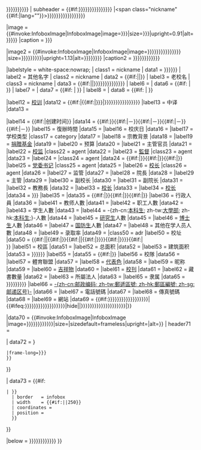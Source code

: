 {{Infobox 
| bodyclass  = vcard
| aboveclass = fn org
| above= {{{Name|{{{name|{{{名稱|{{{名称|{{{校名|<includeonly>{{PAGENAMEBASE}}</includeonly>}}}}}}}}}}}}}}}
| subheader = {{#if:{{{native_name|{{{本名|{{{外文名|{{{原名|{{{english_name|{{{EnglishName|}}}}}}}}}}}}}}}}}} |<span class="nickname" {{#if:{{{native_name_lang|}}}|lang="{{{native_name_lang}}}"}}>{{{native_name|{{{本名|{{{外文名|{{{原名|{{{english_name|{{{EnglishName}}}}}}}}}}}}}}}}}}</span>}}

|image      = {{#invoke:InfoboxImage|InfoboxImage|image={{{校徽|{{{SealImage|}}}}}}|size={{{校徽大小|{{{SealImage_size|}}}}}}|upright=0.91|alt={{{校徽說明|{{{SealImage_alt|}}}}}}}}
|caption    = {{{校徽說明|{{{SealInfo|}}}}}}

|image2     = {{#invoke:InfoboxImage|InfoboxImage|image={{{image|{{{image_name|{{{图像|{{{圖像|{{{圖像名稱|{{{图像名称|}}}}}}}}}}}}}}}}}} |size={{{圖像大小|{{{图像大小|{{{imagesize|{{{image_size|}}}}}}}}}}}}|upright=1.13|alt={{{圖像説明|{{{图像说明|{{{image_alt|}}}}}}}}}}}
|caption2   = {{{圖像説明|{{{图像说明|{{{caption|{{{image_caption|{{{imagecaption|}}}}}}}}}}}}}}}

|labelstyle = white-space:nowrap;
<!--------------------- Names, motto ---------------------->
| class1     = nickname
| data1      = {{{latin_name|{{{拉丁名称|{{{拉丁名稱|}}}}}}}}}
| label2     = 其他名字
| class2     = nickname
| data2      = {{#if:{{{other_names|}}}|{{{other_names}}}|{{{other_name|}}}}}
| label3     = 老校名
| class3     = nickname
| data3      = {{#if:{{{former_names|}}}|{{{former_names}}}|{{{former_name|{{{老校名|{{{原校名|{{{舊校名|{{{旧校名|}}}}}}}}}}}}}}}}}
| label6     = {{{top_free_label|}}}
| data6      = {{#if:{{{top_free_label|}}} |{{{top_free|}}} }}
| label7     = {{{top_free_label1|}}}
| data7      = {{#if:{{{top_free_label1|}}} |{{{top_free1}}} }}
| label8     = {{{top_free_label2|}}}
| data8      = {{#if:{{{top_free_label2|}}} |{{{top_free2}}} }}


|label12     = <span class="note">[[校训]]</span>
|data12      = {{#if:{{{motto|}}}{{{mottoeng|}}}{{{校训|}}}{{{校訓|}}}{{{Motto|}}}|{{#if:{{{motto_lang|}}}|<span lang="{{{motto_lang|}}}">{{{motto|{{{mottoeng|}}}}}}</span>|{{{motto|{{{mottoeng|{{{校训|{{{校訓|{{{Motto|}}}}}}}}}}}}}}}}}}}
|label13     = <span class="note">中译</span>
|data13      = {{{zhmotto|}}}

|label14     = {{#if:{{{Closed|}}}{{{closed|}}}{{{闭校|}}}{{{閉校|}}}|创建时间}}
|data14      = {{#if:{{{Established|}}}{{{Established}}}{{{established|}}}{{{established}}}{{{建校|}}}{{{建校|}}}}}{{#if:{{{Closed|}}}|－{{{Closed}}}}}{{#if:{{{closed|}}}|－{{{closed}}}}}{{#if:{{{闭校|}}}|－{{{闭校}}}}}{{#if:{{{閉校|}}}|－{{{閉校}}}}}
|label15     = 復辦時間
|data15      = {{{Re-established|}}}{{{re-established|}}}{{{复办|}}}{{{復辦|}}}{{{复校|}}}{{{復校|}}}
|label16     = 校庆日
|data16      = {{{Anniversary|}}}{{{anniversary|}}}{{{校庆日|}}}{{{校慶日|}}}
|label17     = 学校类型
|class17     = category
|data17      = {{{type|}}}{{{類型|}}}{{{类型|}}}{{{類|}}}{{{Type|}}}
|label18     = 宗教背景
|data18      = {{{religious|}}}{{{宗教背景|}}}
|label19     = [[基金|捐贈基金]]
|data19      = {{{endowment|}}}{{{捐款|}}}
|label20     = 预算
|data20      = {{{budget|}}}
|label21     = 主管官员
|data21      = {{{officer_in_charge|}}}{{{主管官员|}}}{{{主管官員|}}}
|label22    = [[校监]]
|class22    = agent
|data22     = {{{chancellor|}}}{{{Chancellor|}}}{{{校监|}}}{{{校監|}}}
|label23    = [[校監|監督]]
|class23    = agent
|data23     = {{{chancellor2|}}}{{{Chancellor2|}}}{{{监督|}}}{{{監督|}}}
|label24     = {{{chairman_label|}}}{{{董事会主持者头衔|}}}{{{董事會主持者頭銜|}}}
|class24     = agent
|data24      = {{#if:{{{chairman_label|}}}|{{{chairman|}}}}}{{#if:{{{董事会主持者头衔|}}}|{{{董事会主持者|}}}}}{{#if:{{{董事會主持者頭銜|}}}|{{{董事會主持者|}}}}}
|label25    = [[党委书记]]
|class25    = agent
|data25     = {{{书记|}}}{{{党委书记|}}}{{{secretary|}}}{{{Secretary|}}}
|label26    = [[校长]]
|class26    = agent
|data26     = {{{president|}}}{{{校长|}}}{{{校長|}}}{{{President|}}}
|label27    = 监管
|data27     = {{{superintendent|}}}{{{监管|}}}{{{監管|}}}
|label28    = 院長
|data28     = {{{dean|}}}{{{院长|}}}{{{院長|}}}
|label29    = 主管
|data29     = {{{director|}}}
|label30    = 副校长
|data30     = {{{vice-president|}}}{{{副校长|}}}{{{副校長|}}}
|label31    = 副院长
|data31     = {{{vice-dean|}}}{{{副院长|}}}{{{副院長|}}}
|label32    = 教務長
|data32     = {{{provost|}}}{{{教务长|}}}{{{教務長|}}}
|label33    = [[校长]]<!-- 英國大學校長頭銜即vice_chancellor，不是副職 -->
|data33     = {{{vice_chancellor|}}}
|label34    = [[校长]]
|data34     = {{{principal|{{{rector|}}}}}}
|label35    = {{{head_label|}}}{{{头衔|}}}{{{頭銜|}}}
|data35     = {{#if:{{{head_label|}}}|{{{head|}}}}}{{#if:{{{头衔|}}}|{{{头衔者|}}}}}{{#if:{{{頭銜|}}}|{{{頭銜者|}}}}}
|label36    = 行政人員
|data36     = {{{administrative_staff|}}}<!-- "staff" for backwards compatibility -->
|label41    = 教师人數
|data41     = {{{academic_staff|}}}{{{faculty|}}}{{{教师|}}}{{{教師|}}}{{{师|}}}{{{師|}}}{{{Faculty|}}}
|label42    = 职工人數
|data42     = {{{staff|}}}{{{职工|}}}{{{職工|}}}{{{员工|}}}{{{員工|}}}{{{職員|}}}{{{Staff|}}}
|label43    = 学生人數
|data43     = {{{students|}}}{{{学生|}}}{{{學生|}}}{{{生|}}}{{{Student|}}}{{{enrollment|}}}
|label44    = -{zh-cn:[[本科生]]; zh-tw:[[大學部]]; zh-hk:[[本科生]];}-人數
|data44     =  {{{undergrad|}}}{{{本科生|}}}{{{大學部|}}}{{{Undergraduate|}}}
|label45    = [[研究生]]人數
|data45     = {{{postgrad|}}}{{{研究生|}}}{{{研究|}}}{{{Postgraduate|}}}
|label46    = [[博士生]]人數
|data46     = {{{doctoral|}}}{{{博士生|}}}
|label47    = [[国防生]]人數
|data47     = {{{国防生|}}}
|label48    = 其他在学人员人數
|data48     = {{{other|}}}{{{其他学生|}}}{{{其他學生|}}}
|label49    = 录取率
|data49    = {{{acceptance_rate|}}}{{{录取率|}}}
|class50    = adr
|label50    = 校址
|data50     = {{#if:{{{location|}}}{{{地址|}}}{{{所在|}}}{{{Location|}}}{{{address|}}}|<span class="extended-address">{{{Location|}}}{{{location|}}}{{{地址|}}}{{{所在|}}}{{{address|}}}</span>|{{#if:{{{country|}}}{{{国家|}}}{{{國家|}}}|<span class="country-name">{{{country|}}}{{{国家|}}}{{{國家|}}}</span>}}{{#if:{{{state|}}}{{{州|}}}|<span class="region">{{{state|}}}{{{州|}}}</span>|{{#if:{{{province|}}}{{{省|}}}|<span class="region">{{{province|}}}{{{省|}}}</span>}}}}{{#if:{{{city|}}}{{{市|}}}|<span class="locality">{{{city|}}}{{{市|}}}</span>}}}}{{#if:{{{coor|}}}{{{coordinates|}}}{{{坐标|}}}{{{坐標|}}}|<br />{{{coor|}}}{{{coordinates|}}}{{{坐標|}}}{{{坐标|}}}}}
|label51    = 校區
|data51     = {{{campus|}}}{{{校园|}}}{{{校區|}}}{{{校園|}}}{{{校园环境|}}}{{{校園環境|}}}{{{Campus|}}}
|label52    = 总面积
|data52     = {{{area|}}}{{{面积|}}}{{{面積|}}}{{{Area|}}}
|label53    = 建筑面积
|data53     = {{{covered_area|{{{建筑面积|{{{建築面積|}}}}}}}}}
|label55    = {{{free_label}}}
|data55     = {{#if:{{{free_label|}}}|{{{free|}}}}}
|label56    = 校隊
|data56    = {{{athletics|}}}
|label57    = 體育聯盟
|data57     = {{{conference|}}}{{{体育联盟|}}}{{{體育聯盟|}}}
|label58    = [[校色|代表色]]
|data58     = {{{Colors|}}}{{{colors|}}}{{{校色|}}}{{{代表色|}}}{{{顏色|}}}{{{colours|}}}
|label59    = 昵称
|data59     = {{{nickname|}}}{{{暱稱|}}}{{{昵称|}}}{{{代號|}}}{{{Nickname|}}}
|label60    = [[吉祥物]]
|data60     = {{{mascot|}}}{{{吉祥物|}}}{{{Mascot|}}}
|label61    = [[校刊]]
|data61     = {{{magazine|}}}{{{校刊|}}}
|label62    = 藏書數量
|data62     = {{{藏書數量|}}}
|label63    = 所屬法人
|data63    = {{{legal_person|}}}{{{所屬法人|}}}{{{所属法人|}}}
|label65    = 隶属
|data65    = {{{affiliations|{{{affiliation|{{{Affiliations|}}}}}}}}}{{{隸屬|{{{隶属|}}}}}}{{{機構成員|}}}
|label66    = [[邮政编码|-{zh-cn:邮政编码; zh-tw:郵遞區號; zh-hk:郵區編號; zh-sg:邮递区号}-]]
|data66     = {{{zip|}}}{{{邮编|}}}{{{郵編|}}}
|label67    = 電話號碼
|data67     = {{{telephone|}}}{{{电话号码|}}}{{{電話號碼|}}}
|label68    = 傳真號碼
|data68     = {{{fax|}}}{{{傳真号码|}}}{{{傳真號碼|}}}
|label69    = 網站
|data69     = {{#if:{{{website|{{{網站|{{{网址|{{{网站|{{{網|{{{网|{{{Website|}}}}}}}}}}}}}}}}}}}}}|{{#ifeq:{{{website|{{{網站|{{{网址|{{{网站|{{{網|{{{网|{{{Website|}}}}}}}}}}}}}}}}}}}}}|hide||{{{website|{{{網站|{{{网址|{{{网站|{{{網|{{{网|{{{Website|}}}}}}}}}}}}}}}}}}}}}}}|{{official url}}}}

|data70     = {{#invoke:InfoboxImage|InfoboxImage |image={{{logo|{{{标志|{{{標誌|{{{纹章|{{{Logo|}}}}}}}}}}}}}}}|size={{{logo_size|}}}|sizedefault=frameless|upright={{{logo_upright|}}}|alt={{{logo_alt|}}}}}
| header71   = {{if empty|{{{nrhp|}}}|{{{embedded|}}}|{{{module|}}}}}

| data72 = {{If declined|{{{mapframe|}}}||{{Infobox mapframe
 |zoom={{{mapframe-zoom|}}}
 |frame-width={{{mapframe-width|}}}
 |frame-height={{{mapframe-height|}}}
 |marker={{{mapframe-marker|}}}
 |marker-color={{{mapframe-marker-color|{{{mapframe-marker-colour|}}}}}}
 |frame-lat={{{mapframe-lat|{{{mapframe-latitude|}}}}}}
 |frame-long={{{mapframe-long|{{{mapframe-longitude|}}}}}}
 }}
}}

<!-------------------- Location map ----------------------->
| data73 = {{#if:
 | {{Location map|{{{pushpin_map}}}
   | float    = center
   | caption  = {{#if:{{{pushpin_map_caption|}}}|{{{pushpin_map_caption}}}|位於{{#invoke:Location map|data|{{{pushpin_map}}}|name}}}}
   | border   = infobox
   | width    = {{#if:{{{map_size|}}}|{{{map_size}}}|250}}
   | coordinates = {{if empty|{{{coordinates|}}}|{{{coor|}}}}}
   | position = {{{pushpin_label_position|}}}
   }}
}}

|below      = {{{footnotes|{{{脚注|{{{注释|{{{腳註|{{{註釋|}}}}}}}}}}}}}}}
}}<noinclude>{{documentation}}</noinclude>